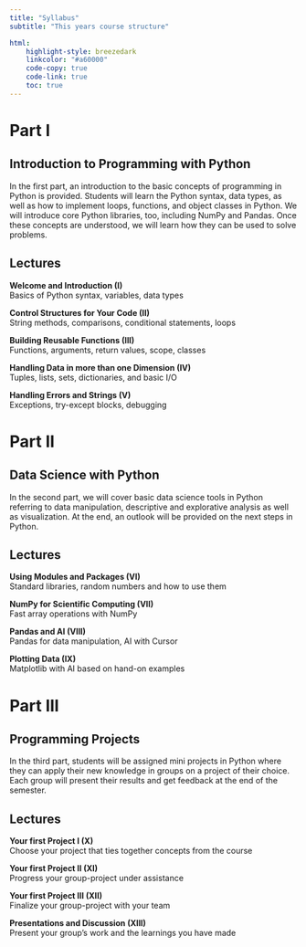 ```yaml
---
title: "Syllabus"
subtitle: "This years course structure"

html:
    highlight-style: breezedark
    linkcolor: "#a60000"
    code-copy: true
    code-link: true
    toc: true
---
```

# Part I 
## Introduction to Programming with Python

In the first part, an introduction to the basic concepts of programming in Python is provided. Students will learn the Python syntax, data types, as well as how to implement loops, functions, and object classes in Python. We will introduce core Python libraries, too, including NumPy and Pandas. Once these concepts are understood, we will learn how they can be used to solve problems.

## Lectures

**Welcome and Introduction (I)**\
Basics of Python syntax, variables, data types

**Control Structures for Your Code (II)**\
String methods, comparisons, conditional statements, loops

**Building Reusable Functions (III)**\
Functions, arguments, return values, scope, classes

**Handling Data in more than one Dimension (IV)**\
Tuples, lists, sets, dictionaries, and basic I/O

**Handling Errors and Strings (V)**\
Exceptions, try-except blocks, debugging

# Part II 
## Data Science with Python

In the second part, we will cover basic data science tools in Python referring to data manipulation, descriptive and explorative analysis as well as visualization. At the end, an outlook will be provided on the next steps in Python.

## Lectures

**Using Modules and Packages (VI)**\
Standard libraries, random numbers and how to use them

**NumPy for Scientific Computing (VII)**\
Fast array operations with NumPy

**Pandas and AI (VIII)**\
Pandas for data manipulation, AI with Cursor

**Plotting Data (IX)**\
Matplotlib with AI based on hand-on examples

# Part III 
## Programming Projects

In the third part, students will be assigned mini projects in Python where they can apply their new knowledge in groups on a project of their choice. Each group will present their results and get feedback at the end of the semester.

## Lectures

**Your first Project I (X)**\
Choose your project that ties together concepts from the course

**Your first Project II (XI)**\
Progress your group-project under assistance

**Your first Project III (XII)**\
Finalize your group-project with your team

**Presentations and Discussion (XIII)**\
Present your group’s work and the learnings you have made